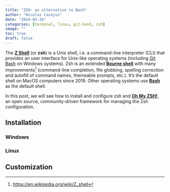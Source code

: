 ```yaml
---
title: "ZSH: an alternative to Bash"
author: "Nicolas Casajus"
date: "2024-03-26"
categories: [terminal, linux, git-bash, zsh]
image: ""
toc: true
draft: false
---
```


The [**Z Shell**](https://www.zsh.org/) (or **zsh**) is a Unix shell, i.e. a command-line interpreter (CLI) that provides an user interface for Unix-like operating systems (including [Git Bash](https://www.atlassian.com/git/tutorials/git-bash) on Windows systems). Zsh is an extended [**Bourne shell**](https://en.wikipedia.org/wiki/Bourne_shell) with many improvements[^1] (command-line completion, file globbing, spelling correction and autofill of command names, themeable prompts, etc.).
It's the default shell on MacOS computers since 2019. Other operating systems use [**Bash**](https://www.gnu.org/software/bash/) as the default shell.

In this post, we will see how to install and configure zsh and [**Oh My ZSH!**](https://ohmyz.sh/), an open source, community-driven framework for managing the Zsh configuration.


## Installation

### Windows

### Linux

## Customization





[^1]: <https://en.wikipedia.org/wiki/Z_shell>
